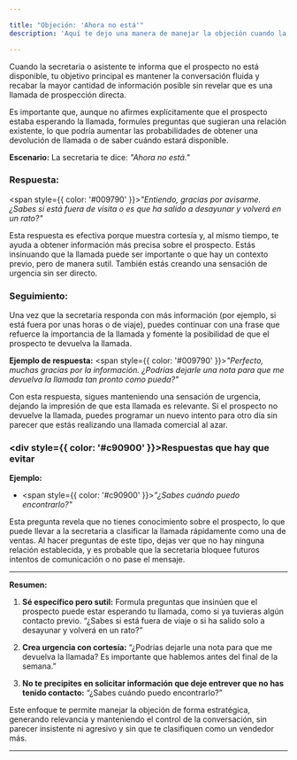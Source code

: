 ```yaml
---

title: "Objeción: 'Ahora no está'"
description: 'Aquí te dejo una manera de manejar la objeción cuando la secretaria te dice que la persona que buscas no está en la oficina.'

---
```


Cuando la secretaria o asistente te informa que el prospecto no está disponible, tu objetivo principal es mantener la conversación fluida y recabar la mayor cantidad de información posible sin revelar que es una llamada de prospección directa.

Es importante que, aunque no afirmes explícitamente que el prospecto estaba esperando la llamada, formules preguntas que sugieran una relación existente, lo que podría aumentar las probabilidades de obtener una devolución de llamada o de saber cuándo estará disponible.

**Escenario:**
La secretaria te dice: *"Ahora no está."*

### Respuesta:
<span style={{ color: '#009790' }}>_"Entiendo, gracias por avisarme. ¿Sabes si está fuera de visita o es que ha salido a desayunar y volverá en un rato?"_</span>

Esta respuesta es efectiva porque muestra cortesía y, al mismo tiempo, te ayuda a obtener información más precisa sobre el prospecto. Estás insinuando que la llamada puede ser importante o que hay un contexto previo, pero de manera sutil.
También estás creando una sensación de urgencia sin ser directo.

### **Seguimiento:**
Una vez que la secretaria responda con más información (por ejemplo, si está fuera por unas horas o de viaje), puedes continuar con una frase que refuerce la importancia de la llamada y fomente la posibilidad de que el prospecto te devuelva la llamada.

**Ejemplo de respuesta:**
<span style={{ color: '#009790' }}>_"Perfecto, muchas gracias por la información. ¿Podrías dejarle una nota para que me devuelva la llamada tan pronto como pueda?"_</span>

Con esta respuesta, sigues manteniendo una sensación de urgencia, dejando la impresión de que esta llamada es relevante. Si el prospecto no devuelve la llamada, puedes programar un nuevo intento para otro día sin parecer que estás realizando una llamada comercial al azar.

### <div style={{ color: '#c90900' }}>Respuestas que hay que evitar</div>

**Ejemplo:**
- <span style={{ color: '#c90900' }}>_"¿Sabes cuándo puedo encontrarlo?"_</span>

Esta pregunta revela que no tienes conocimiento sobre el prospecto, lo que puede llevar a la secretaria a clasificar la llamada rápidamente como una de ventas. Al hacer preguntas de este tipo, dejas ver que no hay ninguna relación establecida, y es probable que la secretaria bloquee futuros intentos de comunicación o no pase el mensaje.

---

**Resumen:**

1. **Sé específico pero sutil:** Formula preguntas que insinúen que el prospecto puede estar esperando tu llamada, como si ya tuvieras algún contacto previo. “¿Sabes si está fuera de viaje o si ha salido solo a desayunar y volverá en un rato?”

2. **Crea urgencia con cortesía:** “¿Podrías dejarle una nota para que me devuelva la llamada? Es importante que hablemos antes del final de la semana.”

3. **No te precipites en solicitar información que deje entrever que no has tenido contacto:** “¿Sabes cuándo puedo encontrarlo?”

Este enfoque te permite manejar la objeción de forma estratégica, generando relevancia y manteniendo el control de la conversación, sin parecer insistente ni agresivo y sin que te clasifiquen como un vendedor más.

---
